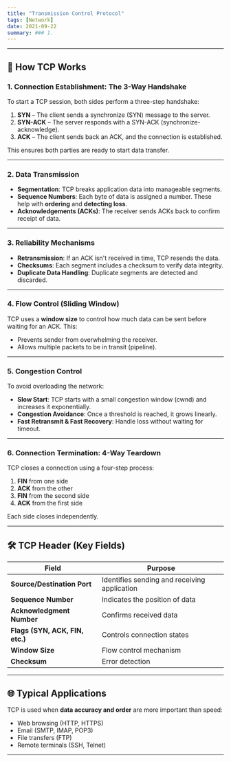```yaml
---
title: "Transmission Control Protocol"
tags: [Network]
date: 2021-09-22
summary: ### 1.
---
```


---

## 🔧 **How TCP Works**

### 1. **Connection Establishment: The 3-Way Handshake**

To start a TCP session, both sides perform a three-step handshake:

1. **SYN** – The client sends a synchronize (SYN) message to the server.
2. **SYN-ACK** – The server responds with a SYN-ACK (synchronize-acknowledge).
3. **ACK** – The client sends back an ACK, and the connection is established.

This ensures both parties are ready to start data transfer.

---

### 2. **Data Transmission**

- **Segmentation**: TCP breaks application data into manageable segments.
- **Sequence Numbers**: Each byte of data is assigned a number. These help with **ordering** and **detecting loss**.
- **Acknowledgements (ACKs)**: The receiver sends ACKs back to confirm receipt of data.

---

### 3. **Reliability Mechanisms**

- **Retransmission**: If an ACK isn't received in time, TCP resends the data.
- **Checksums**: Each segment includes a checksum to verify data integrity.
- **Duplicate Data Handling**: Duplicate segments are detected and discarded.

---

### 4. **Flow Control (Sliding Window)**

TCP uses a **window size** to control how much data can be sent before waiting for an ACK. This:

- Prevents sender from overwhelming the receiver.
- Allows multiple packets to be in transit (pipeline).

---

### 5. **Congestion Control**

To avoid overloading the network:

- **Slow Start**: TCP starts with a small congestion window (cwnd) and increases it exponentially.
- **Congestion Avoidance**: Once a threshold is reached, it grows linearly.
- **Fast Retransmit & Fast Recovery**: Handle loss without waiting for timeout.

---

### 6. **Connection Termination: 4-Way Teardown**

TCP closes a connection using a four-step process:

1. **FIN** from one side
2. **ACK** from the other
3. **FIN** from the second side
4. **ACK** from the first side

Each side closes independently.

---

## 🛠️ TCP Header (Key Fields)

| Field                           | Purpose                                      |
| ------------------------------- | -------------------------------------------- |
| **Source/Destination Port**     | Identifies sending and receiving application |
| **Sequence Number**             | Indicates the position of data               |
| **Acknowledgment Number**       | Confirms received data                       |
| **Flags (SYN, ACK, FIN, etc.)** | Controls connection states                   |
| **Window Size**                 | Flow control mechanism                       |
| **Checksum**                    | Error detection                              |

---

## 🌐 Typical Applications

TCP is used when **data accuracy and order** are more important than speed:

- Web browsing (HTTP, HTTPS)
- Email (SMTP, IMAP, POP3)
- File transfers (FTP)
- Remote terminals (SSH, Telnet)

---

